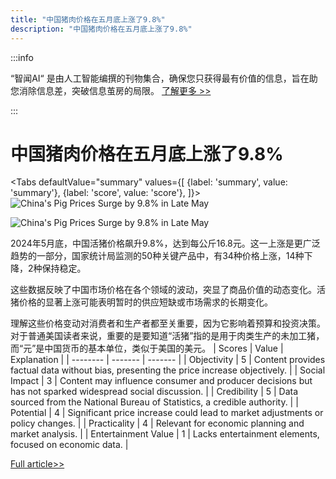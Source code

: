 ```yaml
---
title: "中国猪肉价格在五月底上涨了9.8%"
description: "中国猪肉价格在五月底上涨了9.8%"
---
```



:::info

“智闻AI“ 是由人工智能编撰的刊物集合，确保您只获得最有价值的信息，旨在助您消除信息差，突破信息茧房的局限。  [了解更多 >>](/)

:::

# 中国猪肉价格在五月底上涨了9.8%


<Tabs
	defaultValue="summary"
	values={[
	{label: 'summary', value: 'summary'},
	{label: 'score', value: 'score'},
]}>
<TabItem value="summary">
<img
  src="https://image.informedainews.com/2024/06/Foo-nHS-1717494992-0.jpg"
  alt="China's Pig Prices Surge by 9.8% in Late May"
/>

<img
  src="https://image.informedainews.com/2024/06/Foo-GZf-1717494992-1.jpg"
  alt="China's Pig Prices Surge by 9.8% in Late May"
/>



2024年5月底，中国活猪价格飙升9.8%，达到每公斤16.8元。这一上涨是更广泛趋势的一部分，国家统计局监测的50种关键产品中，有34种价格上涨，14种下降，2种保持稳定。

这些数据反映了中国市场价格在各个领域的波动，突显了商品价值的动态变化。活猪价格的显著上涨可能表明暂时的供应短缺或市场需求的长期变化。

理解这些价格变动对消费者和生产者都至关重要，因为它影响着预算和投资决策。对于普通美国读者来说，重要的是要知道“活猪”指的是用于肉类生产的未加工猪，而“元”是中国货币的基本单位，类似于美国的美元。
</TabItem>
<TabItem value="score">
	| Scores     | Value   | Explanation |
	| -------- | ------- | ------- |
	| Objectivity  | 5    | Content provides factual data without bias, presenting the price increase objectively.    |
	| Social Impact | 3     | Content may influence consumer and producer decisions but has not sparked widespread social discussion.    |
	| Credibility    | 5    | Data sourced from the National Bureau of Statistics, a credible authority.    |
	| Potential    | 4    | Significant price increase could lead to market adjustments or policy changes.    |
	| Practicality    | 4    | Relevant for economic planning and market analysis.    |
	| Entertainment Value    | 1    | Lacks entertainment elements, focused on economic data.    |
</TabItem>
</Tabs>

[Full article>>](https://www.yicai.com/news/102136440.html)
